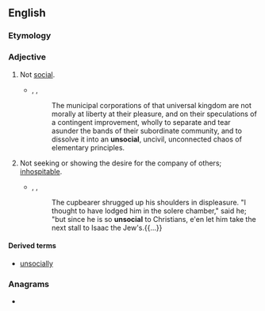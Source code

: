 ==English==

===Etymology===
{{prefix|en|un|social}}

===Adjective===
{{en-adj}}

# Not [[social]].
#* {{rfdate|en}}, {{w|Edmund Burke}}, ''{{w|Reflections on the Revolution in France}}''
#*: The municipal corporations of that universal kingdom are not morally at liberty at their pleasure, and on their speculations of a contingent improvement, wholly to separate and tear asunder the bands of their subordinate community, and to dissolve it into an '''unsocial''', uncivil, unconnected chaos of elementary principles.
# Not seeking or showing the desire for the company of others; [[inhospitable|inhospitable]].
#* {{rfdate|en}}, {{w|Sir Walter Scott}}, ''{{w|Ivanhoe}}''
#*: The cupbearer shrugged up his shoulders in displeasure. "I thought to have lodged him in the solere chamber," said he; "but since he is so '''unsocial''' to Christians, e'en let him take the next stall to Isaac the Jew's.{{...}}

====Derived terms====
* [[unsocially]]

===Anagrams===
* {{anagrams|en|a=acilnosu|Nicolaus|cousinal}}